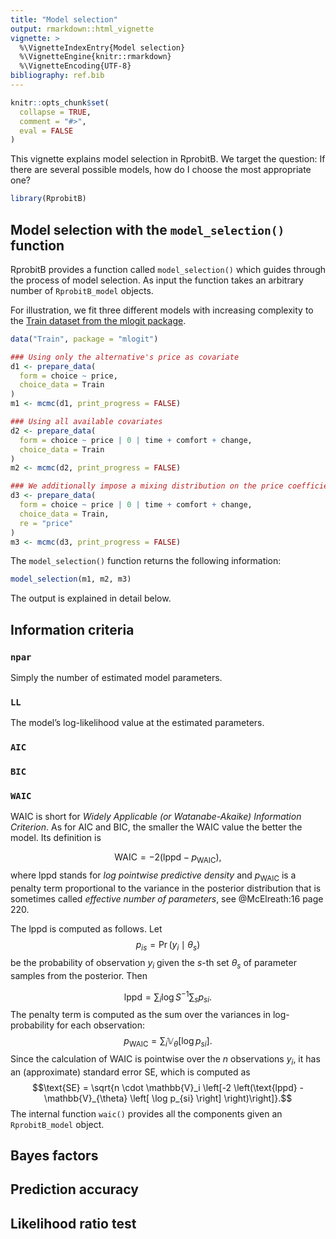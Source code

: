 ```yaml
---
title: "Model selection"
output: rmarkdown::html_vignette
vignette: >
  %\VignetteIndexEntry{Model selection}
  %\VignetteEngine{knitr::rmarkdown}
  %\VignetteEncoding{UTF-8}
bibliography: ref.bib
---
```


```r
knitr::opts_chunk$set(
  collapse = TRUE,
  comment = "#>",
  eval = FALSE
)
```

This vignette explains model selection in RprobitB. We target the question: If there are several possible models, how do I choose the most appropriate one?

```r
library(RprobitB)
```

## Model selection with the `model_selection()` function

RprobitB provides a function called `model_selection()` which guides through the process of model selection. As input the function takes an arbitrary number of `RprobitB_model` objects.

For illustration, we fit three different models with increasing complexity to the [Train dataset from the mlogit package](https://cran.r-project.org/package=mlogit).

```r
data("Train", package = "mlogit")

### Using only the alternative's price as covariate
d1 <- prepare_data(
  form = choice ~ price,
  choice_data = Train
)
m1 <- mcmc(d1, print_progress = FALSE)

### Using all available covariates
d2 <- prepare_data(
  form = choice ~ price | 0 | time + comfort + change,
  choice_data = Train
)
m2 <- mcmc(d2, print_progress = FALSE)

### We additionally impose a mixing distribution on the price coefficient
d3 <- prepare_data(
  form = choice ~ price | 0 | time + comfort + change,
  choice_data = Train, 
  re = "price"
)
m3 <- mcmc(d3, print_progress = FALSE)
```

The `model_selection()` function returns the following information:

```r
model_selection(m1, m2, m3)
```

The output is explained in detail below.

## Information criteria

### `npar`

Simply the number of estimated model parameters.

### `LL`

The model's log-likelihood value at the estimated parameters.

### `AIC`

### `BIC`

### `WAIC`

WAIC is short for *Widely Applicable (or Watanabe-Akaike) Information Criterion*. As for AIC and BIC, the smaller the WAIC value the better the model. Its definition is

$$\text{WAIC} = -2 ( \text{lppd} - p_\text{WAIC} ),$$
where $\text{lppd}$ stands for *log pointwise predictive density* and $p_\text{WAIC}$ is a penalty term proportional to the variance in the posterior distribution that is sometimes called *effective number of parameters*, see @McElreath:16 page 220.

The $\text{lppd}$ is computed as follows. Let $$p_{is} = \Pr(y_i\mid \theta_s)$$ be the probability of observation $y_i$ given the $s$-th set $\theta_s$ of parameter samples from the posterior. Then

$$\text{lppd} = \sum_i \log S^{-1} \sum_s p_{si}.$$
The penalty term is computed as the sum over the variances in log-probability for each observation:
$$p_\text{WAIC} = \sum_i \mathbb{V}_{\theta} \left[ \log p_{si} \right]. $$
Since the calculation of $\text{WAIC}$ is pointwise over the $n$ observations $y_i$, it has an (approximate) standard error $\text{SE}$, which is computed as 
$$\text{SE} = \sqrt{n \cdot \mathbb{V}_i \left[-2 \left(\text{lppd} - \mathbb{V}_{\theta} \left[ \log p_{si} \right] \right)\right]}.$$
The internal function `waic()` provides all the components given an `RprobitB_model` object. 

## Bayes factors

## Prediction accuracy

## Likelihood ratio test
